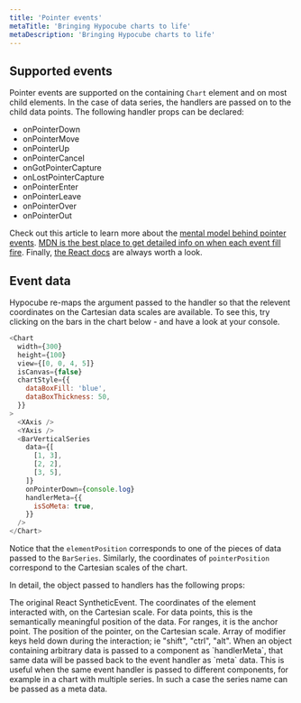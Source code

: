 ```yaml
---
title: 'Pointer events'
metaTitle: 'Bringing Hypocube charts to life'
metaDescription: 'Bringing Hypocube charts to life'
---
```



## Supported events

Pointer events are supported on the containing `Chart` element and on most child elements. In the case of data series, the handlers are passed on to the child data points. The following handler props can be declared:

- onPointerDown
- onPointerMove
- onPointerUp
- onPointerCancel
- onGotPointerCapture
- onLostPointerCapture
- onPointerEnter
- onPointerLeave
- onPointerOver
- onPointerOut

Check out this article to learn more about the [mental model behind pointer events](https://javascript.info/pointer-events). [MDN is the best place to get detailed info on when each event fill fire](https://developer.mozilla.org/en-US/docs/Web/API/Pointer_events). Finally, [the React docs](https://reactjs.org/docs/events.html#pointer-events) are always worth a look.

## Event data

Hypocube re-maps the argument passed to the handler so that the relevent coordinates on the Cartesian data scales are available. To see this, try clicking on the bars in the chart below - and have a look at your console.

```javascript react-live=true
<Chart
  width={300}
  height={100}
  view={[0, 0, 4, 5]}
  isCanvas={false}
  chartStyle={{
    dataBoxFill: 'blue',
    dataBoxThickness: 50,
  }}
>
  <XAxis />
  <YAxis />
  <BarVerticalSeries
    data={[
      [1, 3],
      [2, 2],
      [3, 5],
    ]}
    onPointerDown={console.log}
    handlerMeta={{
      isSoMeta: true,
    }}
  />
</Chart>
```

Notice that the `elementPosition` corresponds to one of the pieces of data passed to the `BarSeries`. Similarly, the coordinates of `pointerPosition` correspond to the Cartesian scales of the chart.

In detail, the object passed to handlers has the following props:

<PropDef name="event" type="SyntheticEvent">
  The original React SyntheticEvent.
</PropDef>
<PropDef name="elementPosition" type="[number, number]">
  The coordinates of the element interacted with, on the Cartesian scale. For
  data points, this is the semantically meaningful position of the data. For
  ranges, it is the anchor point.
</PropDef>
<PropDef name="pointerPosition" type="[number, number]">
  The position of the pointer, on the Cartesian scale.
</PropDef>
<PropDef name="modifiers" type="string[]">
  Array of modifier keys held down during the interaction; ie "shift", "ctrl",
  "alt".
</PropDef>
<PropDef name="meta">
  When an object containing arbitrary data is passed to a component as
  `handlerMeta`, that same data will be passed back to the event handler as
  `meta` data. This is useful when the same event handler is passed to different
  components, for example in a chart with multiple series. In such a case the
  series name can be passed as a meta data.
</PropDef>
